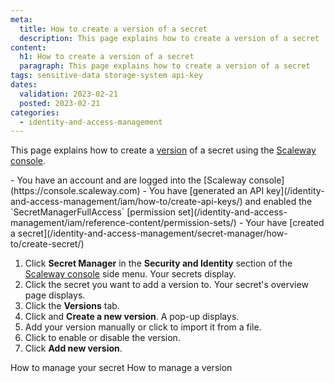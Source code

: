 ```yaml
---
meta:
  title: How to create a version of a secret
  description: This page explains how to create a version of a secret
content:
  h1: How to create a version of a secret
  paragraph: This page explains how to create a version of a secret
tags: sensitive-data storage-system api-key
dates:
  validation: 2023-02-21
  posted: 2023-02-21
categories:
  - identity-and-access-management
---
```


This page explains how to create a [version](/identity-and-access-management/secret-manager/concepts/#version/) of a secret using the [Scaleway console](https://console.scaleway.com).

<Macro id="iam-requirements" />

<Message type="requirement">
  - You have an account and are logged into the [Scaleway console](https://console.scaleway.com)
  - You have [generated an API key](/identity-and-access-management/iam/how-to/create-api-keys/) and enabled the `SecretManagerFullAccess` [permission set](/identity-and-access-management/iam/reference-content/permission-sets/)
  - Your have [created a secret](/identity-and-access-management/secret-manager/how-to/create-secret/)
</Message>

1. Click **Secret Manager** in the **Security and Identity** section of the [Scaleway console](https://console.scaleway.com/) side menu. Your secrets display.
2. Click the secret you want to add a version to. Your secret's overview page displays.
3. Click the **Versions** tab.
4. Click <Icon name="plus" /> and **Create a new version**. A pop-up displays.
5. Add your version manually or click <Icon name="plus" /> to import it from a file.
6. Click <Icon name="toggle" /> to enable or disable the version.
7. Click **Add new version**.

<Navigation title="See Also">
  <PreviousButton to="/identity-and-access-management/secret-manager/how-to/manage-secret/">How to manage your secret</PreviousButton>
  <NextButton to="/identity-and-access-management/secret-manager/how-to/manage-version/">How to manage a version</NextButton>
</Navigation>